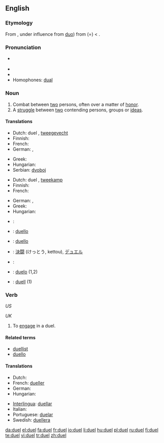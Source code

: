==English==

===Etymology===
From {{ML.}} {{term|duellum||fight between two men|lang=la}}, under influence from [[duo#Latin|duo]]) from {{OL.}} {{term|duellum|lang=la}} (={{term|bellum||war|lang=la}}) < {{proto|Indo-European|dāu-||deu-|to injure, destroy, burn|lang=la}}.

===Pronunciation===
* {{IPA|/ˈdʊəl/|/ˈdjuəl/}} {{SAMPA|/dju:@l/}}
* {{audio|en-us-duel.ogg|Audio (US)}}
* {{rhymes|ʊəl}}
* Homophones: [[dual]]

===Noun===
{{en-noun}}

# Combat between [[two]] persons, often over a matter of [[honor]].
# A [[struggle]] between [[two]] contending persons, groups or [[idea]]s.

====Translations====
{{trans-top|combat between two persons}}
* Dutch: duel {{n}}, [[tweegevecht]] {{n}}
* Finnish: {{t-|fi|kaksintaistelu}}
* French: {{t+|fr|duel|m}}
* German: {{t+|de|Duell|n}}, {{t+|de|Zweikampf|m}}
{{trans-mid}}
* Greek: {{t+|el|μονομαχία|f|tr=monomachía|sc=Grek}}
* Hungarian: {{t-|hu|párbaj}}
* Serbian: [[dvoboj]] {{m}}
{{trans-bottom}}

{{trans-top|struggle between two parties}}
* Dutch: duel {{n}}, [[tweekamp]]
* Finnish: {{t-|fi|kaksinkamppailu}}
* French: {{t+|fr|duel|m}}
{{trans-mid}}
* German: {{t+|de|Duell|n}}, {{t+|de|Zweikampf|m}}
* Greek: {{t|el|διαμάχη|f|tr=diamáchi|sc=Grek}}
* Hungarian: {{t-|hu|párbaj}}
{{trans-bottom}}

{{checktrans-top|}}
* {{ttbc|Esperanto}}: {{t-|eo|duelo|xs=Esperanto}}
* {{ttbc|Interlingua}}: [[duello]]
* {{ttbc|Italian}}: [[duello]] {{m}}
{{trans-mid}}
* {{ttbc|Japanese}}: [[決闘]] (けっとう, kettou), [[デュエル]]
* {{ttbc|Portuguese}}: {{t+|pt|duelo|m}}
* {{ttbc|Spanish}}: [[duelo]] {{m}} (1,2)
* {{ttbc|Swedish}}: [[duell]] {{c}} (1)
{{trans-bottom}}

===Verb===
{{en-verb|duels|dueling|dueled}} ''US''

{{en-verb|duels|duelling|duelled}} ''UK''

# To [[engage]] in a duel.

====Related terms====
* [[duellist]]
* [[duello]]

====Translations====
{{trans-top|engage in a duel}}
* Dutch: {{t-|nl|duelleren}}
* French: [[dueller]]
* German: {{t+|de|duellieren}}
* Hungarian: {{t-|hu|párbajozik}}
{{trans-mid}}
* [[Interlingua]]: [[duellar]]
* Italian: {{t-|it|duellare}}
* Portuguese: [[duelar]]
* Swedish: [[duellera]]
{{trans-bottom}}

[[da:duel]]
[[el:duel]]
[[fa:duel]]
[[fr:duel]]
[[io:duel]]
[[li:duel]]
[[hu:duel]]
[[pl:duel]]
[[ru:duel]]
[[fi:duel]]
[[te:duel]]
[[vi:duel]]
[[tr:duel]]
[[zh:duel]]